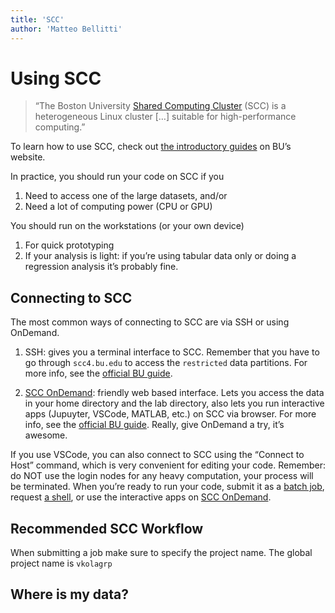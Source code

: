 ```yaml
---
title: 'SCC'
author: 'Matteo Bellitti' 
---
```


# Using SCC

> "The Boston University [Shared Computing Cluster](https://www.bu.edu/tech/support/research/computing-resources/scc/) (SCC) is a heterogeneous Linux cluster \[...\] suitable for high-performance computing."

To learn how to use SCC, check out [the introductory guides](https://www.bu.edu/tech/support/research/system-usage/) on BU's website.

In practice, you should run your code on SCC if you

1.  Need to access one of the large datasets, and/or
2.  Need a lot of computing power (CPU or GPU)

You should run on the workstations (or your own device)

1.  For quick prototyping
2.  If your analysis is light: if you're using tabular data only or doing a regression analysis it's probably fine.


## Connecting to SCC

The most common ways of connecting to SCC are via SSH or using OnDemand.

1.  SSH: gives you a terminal interface to SCC. Remember that you have to go through `scc4.bu.edu` to access the `restricted` data partitions. For more info, see the [official BU guide](https://www.bu.edu/tech/support/research/system-usage/connect-scc/ssh/).

2.  [SCC OnDemand](https://scc-ondemand.bu.edu/): friendly web based interface. Lets you access the data in your home directory and the lab directory, also lets you run interactive apps (Jupuyter, VSCode, MATLAB, etc.) on SCC via browser. For more info, see the [official BU guide](https://www.bu.edu/tech/support/research/system-usage/connect-scc/scc-ondemand/). Really, give OnDemand a try, it's awesome.

If you use VSCode, you can also connect to SCC using the "Connect to Host" command, which is very convenient for editing your code. Remember: do NOT use the login nodes for any heavy computation, your process will be terminated. When you're ready to run your code, submit it as a [batch job](https://www.bu.edu/tech/support/research/system-usage/running-jobs/submitting-jobs/), request [a shell](https://www.bu.edu/tech/support/research/system-usage/running-jobs/interactive-jobs/), or use the interactive apps on [SCC OnDemand](https://scc-ondemand.bu.edu/).

## Recommended SCC Workflow

::: {.callout-note collapse="false"}
When submitting a job make sure to specify the project name.
The global project name is `vkolagrp`
:::

## Where is my data?
